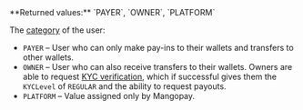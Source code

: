 <ResponseField name="UserCategory" type="string">
**Returned values:** `PAYER`, `OWNER`, `PLATFORM`

The [category](/guides/users/categories) of the user:  
- `PAYER` – User who can only make pay-ins to their wallets and transfers to other wallets.  
- `OWNER` – User who can also receive transfers to their wallets. Owners are able to request [KYC verification](/guides/users/verification), which if successful gives them the `KYCLevel` of `REGULAR` and the ability to request payouts.
- `PLATFORM` – Value assigned only by Mangopay.
</ResponseField>